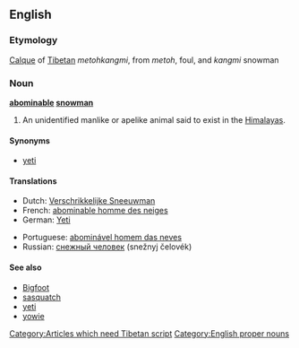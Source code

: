 {{wikipedia}}
==English==

===Etymology===
[[calque|Calque]] of [[Tibetan]] ''metohkangmi'', from ''metoh'', foul, and ''kangmi'' snowman [[Category:Articles which need Tibetan script]]

===Noun===
'''[[abominable]] [[snowman]]'''

# {{cryptozoology}} An unidentified manlike or apelike animal said to exist in the [[Himalayas]].

====Synonyms====
*[[yeti]]

====Translations====
{{top}}
*Dutch: [[Verschrikkelijke Sneeuwman]] {{m}}
*French: [[abominable homme des neiges]] {{m}}
*German: [[Yeti]] {{m}}
{{mid}}
*Portuguese: [[abominável homem das neves]] {{m}}
*Russian: [[снежный человек]] (snežnyj čelovék) {{m}}
{{bottom}}

====See also====
*[[Bigfoot]]
*[[sasquatch]]
*[[yeti]]
*[[yowie]]

[[Category:English proper nouns]]